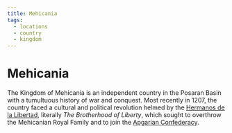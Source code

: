 ```yaml
---
title: Mehicania
tags:
  - locations
  - country
  - kingdom
---
```


# Mehicania

The Kingdom of Mehicania is an independent country in the Posaran Basin with a tumultuous history of war and conquest. Most recently in 1207, the country faced a cultural and political revolution helmed by the [Hermanos de la Libertad](../organizations/hermanos-de-la-libertad.mdx), literally *The Brotherhood of Liberty*, which sought to overthrow the Mehicanian Royal Family and to join the [Apgarian Confederacy](./apgar.mdx). 



